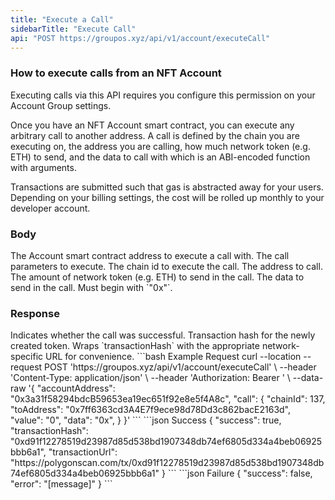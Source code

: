 ```yaml
---
title: "Execute a Call"
sidebarTitle: "Execute Call"
api: "POST https://groupos.xyz/api/v1/account/executeCall"
---
```


### How to execute calls from an NFT Account

<Info>
  Executing calls via this API requires you configure this permission on your
  Account Group settings.
</Info>

Once you have an NFT Account smart contract, you can execute any arbitrary call to another address.
A call is defined by the chain you are executing on, the address you are calling, how much network token (e.g. ETH) to send,
and the data to call with which is an ABI-encoded function with arguments.

Transactions are submitted such that gas is abstracted away for your users.
Depending on your billing settings, the cost will be rolled up monthly to your developer account.

### Body

<ParamField body="accountAddress" type="string" required>
  The Account smart contract address to execute a call with.
</ParamField>

<ParamField body="call" type="object" required>
  The call parameters to execute.
  <Expandable title="object">
    <ParamField body="chainId" type="number" required>
      The chain id to execute the call.
    </ParamField>
    <ParamField body="toAddress" type="string" required>
      The address to call.
    </ParamField>
    <ParamField body="value" type="string" optional default={"0"}>
      The amount of network token (e.g. ETH) to send in the call.
    </ParamField>
    <ParamField body="data" type="string" optional default={"0x"}>
      The data to send in the call. Must begin with `"0x"`.
    </ParamField>
  </Expandable>
</ParamField>

### Response

<ResponseField name="success" type="boolean">
  Indicates whether the call was successful.
</ResponseField>

<ResponseField name="transactionHash" type="string">
  Transaction hash for the newly created token.
</ResponseField>

<ResponseField name="transactionUrl" type="string">
  Wraps `transactionHash` with the appropriate network-specific URL for
  convenience.
</ResponseField>

<RequestExample>
  ```bash Example Request
  curl --location --request POST 'https://groupos.xyz/api/v1/account/executeCall' \
  --header 'Content-Type: application/json' \
  --header 'Authorization: Bearer <token>' \
  --data-raw '{
      "accountAddress": "0x3a31f58294bdcB59653ea19ec651f92e8e5f4A8c",
      "call": {
        "chainId": 137,
        "toAddress": "0x7ff6363cd3A4E7f9ece98d78Dd3c862bacE2163d",
        "value": "0",
        "data": "0x",
      }
  }'
  ```
</RequestExample>

<ResponseExample>
  ```json Success
  {
    "success": true,
    "transactionHash": "0xd91f12278519d23987d85d538bd1907348db74ef6805d334a4beb06925bbb6a1",
    "transactionUrl": "https://polygonscan.com/tx/0xd91f12278519d23987d85d538bd1907348db74ef6805d334a4beb06925bbb6a1"
}
  ```
  ```json Failure
  {
    "success": false,
    "error": "[message]"
  }
  ```
</ResponseExample>
